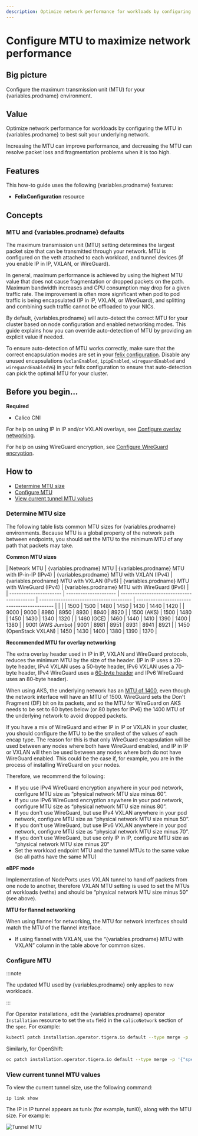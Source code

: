 ```yaml
---
description: Optimize network performance for workloads by configuring the MTU in Calico to best suit your underlying network.
---
```



# Configure MTU to maximize network performance

## Big picture

Configure the maximum transmission unit (MTU) for your {variables.prodname} environment.

## Value

Optimize network performance for workloads by configuring the MTU in {variables.prodname} to best suit your underlying network.

Increasing the MTU can improve performance, and decreasing the MTU can resolve packet loss and fragmentation problems when it is too high.

## Features

This how-to guide uses the following {variables.prodname} features:

- **FelixConfiguration** resource

## Concepts

### MTU and {variables.prodname} defaults

The maximum transmission unit (MTU) setting determines the largest packet size that can be transmitted through your network. MTU is configured on the veth attached to each workload, and tunnel devices (if you enable IP in IP, VXLAN, or WireGuard).

In general, maximum performance is achieved by using the highest MTU value that does not cause fragmentation or dropped packets on the path. Maximum bandwidth increases and CPU consumption may drop for a given traffic rate. The improvement is often more significant when pod to pod traffic is being encapsulated (IP in IP, VXLAN, or WireGuard), and splitting and combining such traffic cannot be offloaded to your NICs.

By default, {variables.prodname} will auto-detect the correct MTU for your cluster based on node configuration and enabled networking modes. This guide explains how you can override auto-detection
of MTU by providing an explicit value if needed.

To ensure auto-detection of MTU works correctly, make sure that the correct encapsulation modes are set in your [felix configuration](../../reference/resources/felixconfig.mdx). Disable any unused encapsulations (`vxlanEnabled`, `ipipEnabled`, `wireguardEnabled` and `wireguardEnabledV6`) in your felix configuration to ensure that auto-detection can pick the optimal MTU for your cluster.

## Before you begin...

**Required**

- Calico CNI

For help on using IP in IP and/or VXLAN overlays, see [Configure overlay networking](vxlan-ipip.mdx).

For help on using WireGuard encryption, see [Configure WireGuard encryption](../../compliance/encrypt-cluster-pod-traffic.mdx).

## How to

- [Determine MTU size](#determine-mtu-size)
- [Configure MTU](#configure-mtu)
- [View current tunnel MTU values](#view-current-tunnel-mtu-values)

### Determine MTU size

The following table lists common MTU sizes for {variables.prodname} environments. Because MTU is a global property of the network path between endpoints, you should set the MTU to the minimum MTU of any path that packets may take.

**Common MTU sizes**

| Network MTU | {variables.prodname} MTU | {variables.prodname} MTU with IP-in-IP (IPv4) | {variables.prodname} MTU with VXLAN (IPv4) | {variables.prodname} MTU with VXLAN (IPv6) | {variables.prodname} MTU with WireGuard (IPv4) | {variables.prodname} MTU with WireGuard (IPv6) |
| ---------------------- | --------------------- | ------------------------------------------ | --------------------------------------- | ------------------------------------------- | | |
| 1500 | 1500 | 1480 | 1450 | 1430 | 1440 | 1420 |
| 9000 | 9000 | 8980 | 8950 | 8930 | 8940 | 8920 |
| 1500 (AKS) | 1500 | 1480 | 1450 | 1430 | 1340 | 1320 |
| 1460 (GCE) | 1460 | 1440 | 1410 | 1390 | 1400 | 1380 |
| 9001 (AWS Jumbo) | 9001 | 8981 | 8951 | 8931 | 8941 | 8921 |
| 1450 (OpenStack VXLAN) | 1450 | 1430 | 1400 | 1380 | 1390 | 1370 |

**Recommended MTU for overlay networking**

The extra overlay header used in IP in IP, VXLAN and WireGuard protocols, reduces the minimum MTU by the size of the header. (IP in IP uses a 20-byte header, IPv4 VXLAN uses a 50-byte header, IPv6 VXLAN uses a 70-byte header, IPv4 WireGuard uses a [60-byte header](https://lists.zx2c4.com/pipermail/wireguard/2017-December/002201.html) and IPv6 WireGuard uses an 80-byte header).

When using AKS, the underlying network has an [MTU of 1400](https://docs.microsoft.com/en-us/azure/virtual-network/virtual-network-tcpip-performance-tuning#azure-and-vm-mtu), even though the network interface will have an MTU of 1500.
WireGuard sets the Don't Fragment (DF) bit on its packets, and so the MTU for WireGuard on AKS needs to be set to 60 bytes below (or 80 bytes for IPv6) the 1400 MTU of the underlying network to avoid dropped packets.

If you have a mix of WireGuard and either IP in IP or VXLAN in your cluster, you should configure the MTU to be the smallest of the values of each encap type. The reason for this is that only WireGuard encapsulation will be used between any nodes where both have WireGuard enabled, and IP in IP or VXLAN will then be used between any nodes where both do not have WireGuard enabled. This could be the case if, for example, you are in the process of installing WireGuard on your nodes.

Therefore, we recommend the following:

- If you use IPv4 WireGuard encryption anywhere in your pod network, configure MTU size as “physical network MTU size minus 60”.
- If you use IPv6 WireGuard encryption anywhere in your pod network, configure MTU size as “physical network MTU size minus 80”.
- If you don't use WireGuard, but use IPv4 VXLAN anywhere in your pod network, configure MTU size as “physical network MTU size minus 50”.
- If you don't use WireGuard, but use IPv6 VXLAN anywhere in your pod network, configure MTU size as “physical network MTU size minus 70”.
- If you don't use WireGuard, but use only IP in IP, configure MTU size as “physical network MTU size minus 20”
- Set the workload endpoint MTU and the tunnel MTUs to the same value (so all paths have the same MTU)

**eBPF mode**

Implementation of NodePorts uses VXLAN tunnel to hand off packets from one node to another, therefore VXLAN MTU setting
is used to set the MTUs of workloads (veths) and should be “physical network MTU size minus 50” (see above).

**MTU for flannel networking**

When using flannel for networking, the MTU for network interfaces should match the MTU of the flannel interface.

- If using flannel with VXLAN, use the “{variables.prodname} MTU with VXLAN” column in the table above for common sizes.

### Configure MTU

:::note

The updated MTU used by {variables.prodname} only applies to new workloads.

:::

For Operator installations, edit the {variables.prodname} operator `Installation` resource to set the `mtu`
field in the `calicoNetwork` section of the `spec`. For example:

```bash
kubectl patch installation.operator.tigera.io default --type merge -p '{"spec":{"calicoNetwork":{"mtu":1440}}}'
```

Similarly, for OpenShift:

```bash
oc patch installation.operator.tigera.io default --type merge -p '{"spec":{"calicoNetwork":{"mtu":1440}}}'
```

### View current tunnel MTU values

To view the current tunnel size, use the following command:

`ip link show`

The IP in IP tunnel appears as tunlx (for example, tunl0), along with the MTU size. For example:

![Tunnel MTU](/img/calico-enterprise/tunnel.png)
